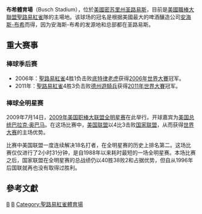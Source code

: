{{multiple issues|
{{copyedit|time=2013-11-01T01:48:52+00:00}}
{{refimprove|time=2013-11-01T01:48:52+00:00}}
}}
{{Infobox stadium
| stadium_name        = 布希體育場
| nickname            = ''布希體育場 III''
| image               = [[File:BuschStadium_2006-05-30.jpg|300px]]
| location            = {{USA}}[[密苏里州|密苏里州]][[圣路易斯_(密苏里州)|圣路易斯]]
| coordinates         = {{coord|38|37|21|N|90|11|35|W|type:landmark|display=it}}
| broke_ground        = 2004年1月17日
| opened              = 2006年4月6日
| closed              = 
| demolished          = 
| owner               = [[聖路易紅雀|聖路易紅雀]]
| operator            = [[聖路易紅雀|聖路易紅雀]]<ref>{{cite journal|last1=Muret|first1=Don|title=Another round of Busch for St. Louis|journal=SportsBusiness Journal|publisher=Street & Smith's|date=April 17, 2006|url=http://www.sportsbusinessdaily.com/Journal/Issues/2006/04/20060417/This-Weeks-News/Another-Round-Of-Busch-For-St-Louis.aspx|access-date=2013-10-31|archive-date=2014-11-29|archive-url=https://web.archive.org/web/20141129122835/http://www.sportsbusinessdaily.com/Journal/Issues/2006/04/20060417/This-Weeks-News/Another-Round-Of-Busch-For-St-Louis.aspx|dead-url=no}}</ref>
| surface             = [[Kentucky_Bluegrass|肯塔基蓝草]]
| construction_cost   = $ 365,000,000 [[United_States_dollar|USD]]
| architect           = [[Populous_(company)|Populous]] (formerly HOK Sport)<br>Kennedy Associates/Architects Inc.<ref>{{Cite web |url=http://www.kai-db.com/showcase/portfolio/busch-stadium |title=Busch Stadium - KAI Design/Build |access-date=2013-10-31 |archive-date=2018-12-02 |archive-url=https://web.archive.org/web/20181202195709/http://www.kai-db.com/showcase/portfolio/busch-stadium |dead-url=no }}</ref>
| project_manager     = Clayco Corp.<ref>{{cite web|url=http://www.claycorp.com/p/8215/new-busch-stadium/|title=New Busch Stadium|year=2006|work=Projects|publisher=Clayco|accessdate=November 4, 2011|archive-date=2016-03-31|archive-url=https://web.archive.org/web/20160331153252/http://www.claycorp.com/p/8215/new-busch-stadium/|dead-url=no}}</ref>
| structural engineer = Bliss and Nyitray, Inc.
| services engineer   = M-E Engineers, Inc.<ref>{{cite web|url=http://www.me-engineers.com/projects/?office=global&category=professional_stadiums|title=Projects: Srofessional Sports Stadiums|year=2006|work=me-engineers.com|publisher=M-E Engineers, Inc.|accessdate=March 9, 2011|deadurl=yes|archiveurl=https://web.archive.org/web/20120523093410/http://www.me-engineers.com/projects/?office=global&category=professional_stadiums|archivedate=2012年5月23日}}</ref>
| general_contractor  = Hunt/Kwame<ref>[http://www.kwamebuildinggroup.com/project-details/st.-louis-cardinals-busch-stadium.php?parent_id=7 Kwame Building Group - St. Louis Cardinals Busch Stadium] {{Wayback|url=http://www.kwamebuildinggroup.com/project-details/st.-louis-cardinals-busch-stadium.php?parent_id=7 |date=20110312013136 }}</ref>
| former_names        = 
| tenants             = [[聖路易紅雀|聖路易紅雀]] (2006–如今)
| seating_capacity    = 43,975<br>46,861 (包含站票)<ref>[http://stlouis.cardinals.mlb.com/NASApp/mlb/news/press_releases/press_release.jsp?ymd=20060428&content_id=1422814&vkey=pr_stl&fext=.jsp&c_id=stl "Cardinals make 65,000 additional tickets available"]{{Dead link}} St. Louis Cardinals Press Release, April 28, 2006.</ref>
| record_attendance   = 47,469 (2013年10月27日) [[2013年世界大賽|2013年世界大賽]]第四場
| dimensions          = '''左外野''' — {{Convert|336|ft|m|0}}<br>'''中左外野''' — {{Convert|375|ft|m|0}}<br>'''中外野''' — {{Convert|400|ft|m|0}}<br>'''中右外野''' — {{Convert|375|ft|m|0}}<br>'''右外野''' — {{Convert|335|ft|m|0}}
}}

'''布希體育場'''（Busch Stadium），位於[[美國|美國]][[密苏里州|密苏里州]][[圣路易斯_(密苏里州)|圣路易斯]]，目前是[[美國職棒大聯盟|美國職棒大聯盟]][[聖路易紅雀|聖路易紅雀]]隊的主場地。该球场的冠名是根据美國最大的啤酒釀造公司[[安海斯-布希|安海斯-布希]]而得，因为安海斯-布希的发源地和总部都在圣路易斯。

== 重大赛事 ==
=== 棒球季后赛 ===
* 2006年：[[聖路易紅雀|聖路易紅雀]]4胜1负击败[[底特律老虎|底特律老虎]]获得[[2006年世界大賽|2006年世界大賽]]冠军。
* 2011年：[[聖路易紅雀|聖路易紅雀]]4胜3负击败[[德州遊騎兵_(棒球)|德州遊騎兵]]获得[[2011年世界大賽|2011年世界大賽]]冠军。

=== 棒球全明星赛 ===
2009年7月14日，[[2009年美国职棒大联盟全明星赛|2009年美国职棒大联盟全明星赛]]在此举行。开球嘉宾为[[美国总统|美国总统]][[巴拉克·奥巴马|巴拉克·奥巴马]]。在这场比赛中，[[美国联盟|美国联盟]]以4比3击败[[国家联盟|国家联盟]]，从而获得[[2009年世界大赛|世界大赛]]的主场优势。

比赛中美国联盟一度连续解决18名打者，在全明星赛的历史上排名第二。这场比赛仅仅进行了2小时31分钟，是自1988年以来耗时最短的一场全明星赛。本场比赛之后，国家联盟在全明星赛的总战绩仍以40胜38败2和占据优势，但自从1996年后国联就再也没有取得过胜利。

== 參考文獻 ==
{{reflist}}

{{MLB Ballparks}}

[[Category:2006年完工體育場館|B]]
[[Category:美國職棒大聯盟球場|B]]
[[Category:聖路易紅雀體育場|Category:聖路易紅雀體育場]]